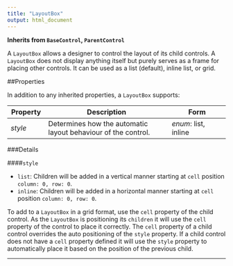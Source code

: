 ```yaml
---
title: "LayoutBox"
output: html_document
---
```


**Inherits from `BaseControl`, `ParentControl`**

A `LayoutBox` allows a designer to control the layout of its child controls. A `LayoutBox` does not display anything itself but purely serves as a frame for placing other controls. It can be used as a list (default), inline list, or grid.

##Properties

In addition to any inherited properties, a `LayoutBox` supports:

Property      | Description                               | Form                 |
------------- | ------------------------------------------| -------------------- |
*style*  | Determines how the automatic layout behaviour of the control. | *enum*: list, inline

###Details

####`style`

-	`list`: Children will be added in a vertical manner starting at `cell` position `column: 0, row: 0`.
-	`inline`: Children will be added in a horizontal manner starting at `cell` position `column: 0, row: 0`.

To add to a `LayoutBox` in a grid format, use the `cell` property of the child control. As the `LayoutBox` is positioning its `children` it will use the `cell` property of the control to place it correctly. The `cell` property of a child control overrides the auto positioning of the `style` property. If a child control does not have a `cell` property defined it will use the `style` property to automatically place it based on the position of the previous child.

----------------------------------------